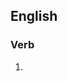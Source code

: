 ==English==

===Verb===
{{head|en|verb form}}

# {{present participle of|coventrate|lang=en|nocat=1}}